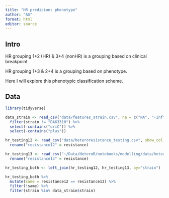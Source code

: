```yaml
---
title: "HR predicion: phenotype"
author: "AG"
format: html
editor: source
---
```


## Intro

HR grouping 1+2 (HR) & 3+4 (nonHR) is a grouping based on clinical breakpoint

HR grouping 1+3 & 2+4 is a grouping based on phenotype.

Here I will explore this phenotypic classification scheme.

## Data

```r
library(tidyverse)
```


```r
data_strain <- read_csv("data/features_strain.csv", na = c("NA", "-Inf")) %>% 
  filter(strain != "DA63310") %>%  
  select(-contains("oriC")) %>% 
  select(-contains("plus"))

```


```r
hr_testing12 <- read_csv("data/heteroresistance_testing.csv", show_col_types = F) %>% 
  rename("resistance12" = resistance)

hr_testing13 <- read_csv("~/Data/HeteroR/notebooks/modelling/data/heteroresistance_testing_gr13.csv", show_col_types = F) %>% 
  rename("resistance13" = resistance)

hr_testing_both <- left_join(hr_testing12, hr_testing13, by="strain")

hr_testing_both %>% 
  mutate(same = resistance12 == resistance13) %>% 
  filter(!same) %>% 
  filter(strain %in% data_strain$strain)
```

